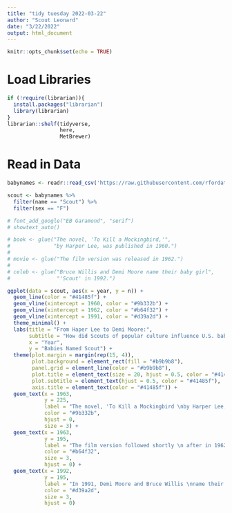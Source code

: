 ```yaml
---
title: "tidy tuesday 2022-03-22"
author: "Scout Leonard"
date: "3/22/2022"
output: html_document
---
```


```r
knitr::opts_chunk$set(echo = TRUE)
```

# Load Libraries 

```r
if (!require(librarian)){
  install.packages("librarian")
  library(librarian)
}
librarian::shelf(tidyverse,
                 here,
                 MetBrewer)
```

# Read in Data

```r
babynames <- readr::read_csv('https://raw.githubusercontent.com/rfordatascience/tidytuesday/master/data/2022/2022-03-22/babynames.csv')
```

```r
scout <- babynames %>% 
  filter(name == "Scout") %>% 
  filter(sex == "F")
```

```r
# font_add_google("EB Garamond", "serif")
# showtext_auto()
```

```r
# book <- glue("The novel, 'To Kill a Mockingbird,'",
#              "by Harper Lee, was published in 1960.")
# 
# movie <- glue("The film version was released in 1962.")
# 
# celeb <- glue("Bruce Willis and Demi Moore name their baby girl",
#               "'Scout' in 1992.")
```


```r
ggplot(data = scout, aes(x = year, y = n)) +
  geom_line(color = "#41485f") + 
  geom_vline(xintercept = 1960, color = "#9b332b") +
  geom_vline(xintercept = 1962, color = "#b64f32") +
  geom_vline(xintercept = 1991, color = "#d39a2d") +
  theme_minimal() +
  labs(title = "From Haper Lee to Demi Moore:",
       subtitle = "How did Scouts of popular culture influence U.S. baby names?",
       x = "Year",
       y = "Babies Named Scout") +
  theme(plot.margin = margin(rep(15, 4)),
        plot.background = element_rect(fill = "#b9b9b8"),
        panel.grid = element_line(color = "#b9b9b8"),
        plot.title = element_text(size = 20, hjust = 0.5, color = "#41485f"),
        plot.subtitle = element_text(hjust = 0.5, color = "#41485f"),
        axis.title = element_text(color = "#41485f")) +
  geom_text(x = 1963, 
            y = 225, 
            label = "The novel, 'To Kill a Mockingbird \nby Harper Lee, was published in 1960.", 
            color = "#9b332b",
            hjust = 0, 
            size = 3) +
  geom_text(x = 1963, 
            y = 195, 
            label = "The film version followed shortly \n after in 1962.",
            color = "#b64f32",
            size = 3,
            hjust = 0) +
  geom_text(x = 1992,
            y = 195,
            label = "In 1991, Demi Moore and Bruce Willis \nname their baby 'Scout.'",
            color = "#d39a2d",
            size = 3,
            hjust = 0)
```


